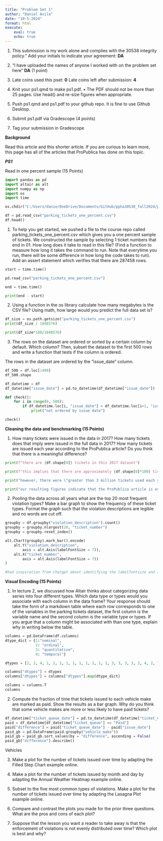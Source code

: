 ```yaml
---
title: "Problem Set 1"
author: "Daniel Avila"
date: "10-5-2024"
format: html
execute:
    eval: true
    echo: true
---
```


1. This submission is my work alone and complies with the 30538 integrity policy.” Add
your initials to indicate your agreement: **DA**

2. “I have uploaded the names of anyone I worked with on the problem set here” **DA**
(1 point)

3. Late coins used this pset: **0** Late coins left after submission: **4**

4. Knit your ps1.qmd to make ps1.pdf.
• The PDF should not be more than 25 pages. Use head() and re-size figures when
appropriate.

5. Push ps1.qmd and ps1.pdf to your github repo. It is fine to use Github Desktop.

6. Submit ps1.pdf via Gradescope (4 points)

7. Tag your submission in Gradescope

**Background**

Read this article and this shorter article. If you are curious to learn more, this page has all
of the articles that ProPublica has done on this topic. 

***PS1***

Read in one percent sample (15 Points)

```python
import pandas as pd
import altair as alt
import numpy as np
import os
import time

os.chdir("C:/Users/danie/OneDrive/Documents/GitHub/ppha30538_fall2024/problem_sets/ps1/data")

df = pd.read_csv("parking_tickets_one_percent.csv")
df.head()
```



1. To help you get started, we pushed a file to the course repo called parking_tickets_one_percent.csv which gives you a one percent sample of tickets. We constructed the sample by selecting 1 ticket numbers that end in 01. How long does it take to read in this file? (Find a function to measure how long it takes the command to run. Note that everytime you run, there will be some difference in how long the code takes to run). Add an assert statement which verifies that there are 287458 rows. 

``` python
start = time.time()

pd.read_csv("parking_tickets_one_percent.csv")

end = time.time()

print(end - start)
```

2. Using a function in the os library calculate how many megabytes is the CSV file? 
Using math, how large would you predict the full data set is?

```python
df_size = os.path.getsize("parking_tickets_one_percent.csv")
print(df_size / 1048576)
```

``` python
print(df_size*100/1048576)
```

3. The rows on the dataset are ordered or sorted by a certain column by default. Which
column? Then, subset the dataset to the first 500 rows and write a function that tests
if the column is ordered.

The rows in the dataset are ordered by the "issue_date" column. 
```python
df_500 = df.loc[:499]
df_500.shape

df_datetime = df
df_datetime["issue_date"] = pd.to_datetime(df_datetime["issue_date"])

def check():
    for i in range(0, 500):
        if df_datetime.loc[i, "issue_date"] > df_datetime.loc[i+1, "issue_date"]:
            print("not ordered by issue date")

check()
```

**Cleaning the data and benchmarking (15 Points)**

1. How many tickets were issued in the data in 2017? How many tickets does that imply
were issued in the full data in 2017? How many tickets are issued each year according
to the ProPublica article? Do you think that there is a meaningful difference?
```python
print(f"there are {df.shape[0]} tickets in this 2017 dataset")

print(f"this implies that there are approximately {df.shape[0]*100} tickets throughout 2017")

print("however, there were \"greater than 3 million tickets used each year\" according to the ProPublica article.")

print("our resulting figures indicate that the ProPublica article is overestimating by nearly 130,000 tickets, or approximately .4%. However, note that their claim is for parking tickets, speeding ticktes, and other infractions, whereas our dataset is only for parking violations. Therefore I believe that the \"greater than 3 million\" claim is acceptable.")
```



2. Pooling the data across all years what are the top 20 most frequent violation types?
Make a bar graph to show the frequency of these ticket types. Format the graph such
that the violation descriptions are legible and no words are cut off.


```python
groupby = df.groupby("violation_description").count()
groupby = groupby.nlargest(20, "ticket_number")
groupby = groupby.reset_index()

alt.Chart(groupby).mark_bar().encode(
    alt.Y("violation_description", 
        axis = alt.Axis(labelFontSize = 7)),
    alt.X("ticket_number", 
        axis = alt.Axis(labelFontSize = 7))
)

#had inspiration from chatgpt about identifying the labelfontsize and axis variables in the y and x axis
```

**Visual Encoding (15 Points)**

1. In lecture 2, we discussed how Altair thinks about categorizing data series into four
different types. Which data type or types would you associate with each column in the
data frame? Your response should take the form of a markdown table where each row
corresponds to one of the variables in the parking tickets dataset, the first column is the
variable name and the second column is the variable type or types. If you argue that a
column might be associated with than one type, explain why in writing below the table.

```python
columns = pd.DataFrame(df.columns)
dtype_dict = {1:"nominal",
              2: "ordinal",
              3: "quantitative",
              4: "temporal"}

dtypes = [2, 2, 4, 1, 2, 1, 1, 1, 1, 1, 1, 1, 1, 3, 3, 3, 3, 2, 4, 2, 1, 1, 1, 1]

columns["dtypes"] = dtypes
columns["dtypes"] = columns["dtypes"].map(dtype_dict)

columns = columns.T
columns

```


2. Compute the fraction of time that tickets issued to each vehicle make are marked as paid.
Show the results as a bar graph. Why do you think that some vehicle makes are more
or less likely to have paid tickets?

```python
df_datetime["ticket_queue_date"] = pd.to_datetime(df_datetime["ticket_queue_date"])
paid = df_datetime[df_datetime["ticket_queue"] == "Paid"]
paid["difference"] = paid["ticket_queue_date"] - paid["issue_date"]
paid_gb = pd.DataFrame(paid.groupby("vehicle_make"))
paid_gb = paid_gb.sort_values(by = "difference", ascending = False)
paid_gb["difference"].describe()
```

Vehicles 

3. Make a plot for the number of tickets issued over time by adapting the Filled Step Chart
example online.


4. Make a plot for the number of tickets issued by month and day by adapting the Annual
Weather Heatmap example online.


5. Subset to the five most common types of violations. Make a plot for the number of
tickets issued over time by adapting the Lasagna Plot example online.

6. Compare and contrast the plots you made for the prior three questions. What are the
pros and cons of each plot?

7. Suppose that the lesson you want a reader to take away is that the enforcement of
violations is not evenly distributed over time? Which plot is best and why?